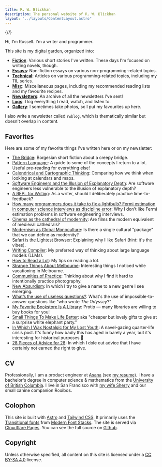 ```yaml
---
title: R. W. Blickhan
description: The personal website of R. W. Blickhan
layout: "../layouts/ContentLayout.astro"
---
```


{/*<!-- markdownlint-disable no-inline-html -->*/}

Hi, I'm Russell. I'm a writer and programmer.

This site is my [digital garden](/misc/pattern-language/#digital-garden), organized into:

- [**Fiction**](/fiction): Various short stories I've written. These days I'm focused on writing novels, though.
- [**Essays**](/essays): Non-fiction essays on various non-programming-related topics.
- [**Technical**](/technical): Articles on various programming-related topics, including my TIL series.
- [**Misc**](/misc): Miscellaneous pages, including my recommended reading lists and my favourite recipes.
- [**Newsletters**](/newsletters): An archive of all the newsletters I've sent!
- [**Logs**](/logs): I log everything I read, watch, and listen to.
- [**Gallery**](/gallery): I sometimes take photos, so I put my favourites up here.

I also write a newsletter called `rwblog`, which is thematically similar but doesn't overlap in content.


<Email />

## Favorites

Here are some of my favorite things I've written here or on my newsletter:

- [The Bridge](/fiction/thebridge/): Borgesian short fiction about a creepy bridge.
- [Pattern Language](/misc/pattern-language/): A guide to some of the concepts I return to a lot. Useful pre-reading for everything else!
- [Calendrical and Cartographic Thinking](/newsletters/theres-probably-a-metaphor-for-business-leadership-or-scientific-research-in-here/#calendrical-and-cartographic-thinking): Comparing how we think when looking at calendars and maps.
- [Software Engineers and the Illusion of Explanatory Depth](/newsletters/unsusceptibility-to-the-illusion-is-inherent/#software-engineers-and-the-illusion-of-explanatory-depth): Are software engineers less vulnerable to the illusion of explanatory depth?
- [A REPL for Writing](/newsletters/react-and-try-something-different/#a-repl-for-writing): As a writer, should I deliberately practice time-to-feedback?
- [How many programmers does it take to fix a lightbulb? Fermi estimation in computer science interviews as discipline error](/newsletters/surprising-and-maybe-even-unfair/#how-many-programmers-does-it-take-to-fix-a-lightbulb-fermi-estimation-in-computer-science-interviews-as-discipline-error): Why I don't like Fermi estimation problems in software engineering interviews.
- [Cinema as the cathedral of modernity](/newsletters/you-might-not-think-you-need-a-milk-frother/#cinema-as-the-cathedral-of-modernity): Are films the modern equivalent of medieval cathedrals?
- [Modernism as Global Monoculture](/newsletters/a-form-of-transcendent-mysticism/#modernism-as-global-monoculture): Is there a single cultural "package" that we can define as modernity?
- [Safari is the Lightest Browser](/newsletters/once-the-canadians-in-the-audience-recover-from-their-shock/#safari-is-the-lightest-browser): Explaining why I like Safari (hint: it's the vibes).
- [Writing Compiler](/newsletters/in-which-i-wax-nostalgic-for-my-lost-youth/#writing-compiler): My preferred way of thinking about large language models (LLMs).
- [How to Read a Lot](/essays/reading-lots/): My tips on reading a lot.
- [Strange Things About Melbourne](/essays/strange-things-about-melbourne/): Interesting things I noticed while vacationing in Melbourne.
- [Communities of Practice](/newsletters/if-you-show-still-frames-in-sequence-fast-enough/#communities-of-practice): Thinking about why I find it hard to intentionally practice photography.
- [New Absurdism](/newsletters/eh-it-wasnt-worth-celebrating-anyway/#new-absurdism): In which I try to give a name to a new genre I see emerging.
- [What’s the use of useless questions?](/newsletters/misplaced-institutional-incentives/#whats-the-use-of-useless-questions): What's the use of impossible-to-answer questions like "who wrote *The Odyssey*?"
- [My Favorite Bookstore Is A Library](/newsletters/i-should-probably-take-that-outline-more-seriously/#my-favorite-bookstore-is-a-library): Protip — many libraries are willing to buy books for you!
- [Small Things To Make Life Better](/misc/small-things/): aka "cheaper but lovely gifts to give at a surprise white elephant party."
- [In Which I Wax Nostalgic for My Lost Youth](/newsletters/in-which-i-wax-nostalgic-for-my-lost-youth/#in-which-i-wax-nostalgic-for-my-lost-youth): A navel-gazing quarter-life crisis post. It's funny how badly this has aged in barely a year, but it's interesting for historical purposes 🙂
- [28 Pieces of Advice for 28](/newsletters/28-pieces-of-advice-for-28): In which I dole out advice that I have certainly not earned the right to give.

## CV

Professionally, I am a product engineer at [Asana](https://asana.com/) (see [my resume](/resume.pdf)).
I have a bachelor's degree in computer science & mathematics from the [University of British Columbia](https://www.ubc.ca/).
I live in San Francisco with [my wife Sherry](http://sherryyuan.me) and our small canine companion Rooibos.

## Colophon

This site is built with [Astro](https://astro.build) and [Tailwind CSS](https://tailwindcss.com).
It primarily uses the [Transitional fonts](https://github.com/system-fonts/modern-font-stacks#transitional) from [Modern Font Stacks](https://modernfontstacks.com).
The site is served via [Cloudflare Pages](https://pages.cloudflare.com).
You can see the full source on [Github](https://github.com/rwblickhan/astro-rwblickhan.org).

## Copyright

Unless otherwise specified, all content on this site is licensed under a [CC BY-SA 4.0](https://creativecommons.org/licenses/by-sa/4.0/) license.
